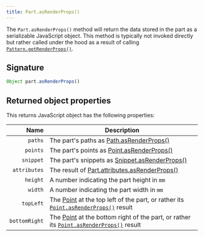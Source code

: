 ```yaml
---
title: Part.asRenderProps()
---
```



The `Part.asRenderProps()` method will return the data stored in the
part as a serializable JavaScript object. This method is typically
not invoked directly but rather called under the hood as a result of
calling [`Pattern.getRenderProps()`](/reference/api/pattern/getrenderprops).

## Signature

```js
Object part.asRenderProps()
```

## Returned object properties

This returns JavaScript object has the following properties:

| Name | Description |
| ----:| ----------- |
| `paths` | The part's paths as [Path.asRenderProps()](/reference/api/path/asrenderprops) |
| `points` | The part's points as [Point.asRenderProps()](/reference/api/point/asrenderprops) |
| `snippet` | The part's snippets as [Snippet.asRenderProps()](/reference/api/snippet/asrenderprops) |
| `attributes` | The result of [Part.attributes.asRenderProps()](/reference/api/attributes/asrenderprops) |
| `height` | A number indicating the part height in `mm` |
| `width` | A number indicating the part width in `mm` |
| `topLeft` | The [Point](/reference/api/point) at the top left of the part, or rather its [`Point.asRenderProps()`](/reference/api/point/asrenderprops) result |
| `bottomRight` | The [Point](/reference/api/point) at the bottom right of the part, or rather its [`Point.asRenderProps()`](/reference/api/point/asrenderprops) result |

